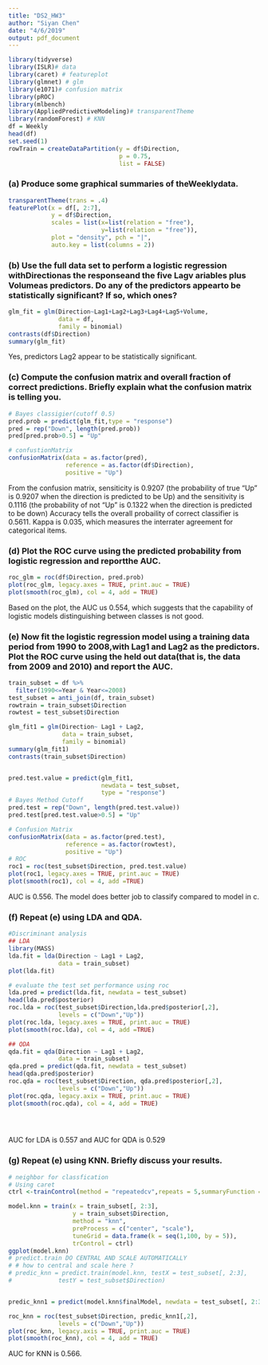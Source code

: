 ```yaml
---
title: "DS2_HW3"
author: "Siyan Chen"
date: "4/6/2019"
output: pdf_document
---
```


```r
library(tidyverse)
library(ISLR)# data
library(caret) # featureplot
library(glmnet) # glm
library(e1071)# confusion matrix
library(pROC)
library(mlbench)
library(AppliedPredictiveModeling)# transparentTheme
library(randomForest) # KNN
df = Weekly
head(df)
set.seed(1)
rowTrain = createDataPartition(y = df$Direction,
                               p = 0.75,
                               list = FALSE)
```

### (a)  Produce some graphical summaries of theWeeklydata.

```r
transparentTheme(trans = .4)
featurePlot(x = df[, 2:7],
            y = df$Direction,
            scales = list(x=list(relation = "free"),
                          y=list(relation = "free")),
            plot = "density", pch = "|",
            auto.key = list(columns = 2))
```

### (b) Use the full data set to perform a logistic regression withDirectionas the responseand the five Lagv ariables plus Volumeas predictors.  Do any of the predictors appearto be statistically significant?  If so, which ones?

```r
glm_fit = glm(Direction~Lag1+Lag2+Lag3+Lag4+Lag5+Volume,
              data = df,
              family = binomial)
contrasts(df$Direction)
summary(glm_fit)
```
Yes, predictors Lag2 appear to be statistically significant.

### (c)  Compute  the  confusion  matrix  and  overall  fraction  of  correct  predictions.   Briefly explain what the confusion matrix is telling you.

```r
# Bayes classigier(cutoff 0.5)
pred.prob = predict(glm_fit,type = "response")
pred = rep("Down", length(pred.prob))
pred[pred.prob>0.5] = "Up"

# confustionMatrix
confusionMatrix(data = as.factor(pred),
                reference = as.factor(df$Direction),
                positive = "Up")

```
From the confusion matrix, sensiticity is 0.9207 (the probability of true "Up" is 0.9207 when the direction is predicted to be Up) and the sensitivity is 0.1116 (the probability of not "Up" is 0.1322 when the direction is predicted to be down)
Accuracy tells the overall probaility of correct classifier is 0.5611.
Kappa is 0.035, which measures the interrater agreement for categorical items. 

### (d)  Plot the ROC curve using the predicted probability from logistic regression and reportthe AUC.

```r
roc_glm = roc(df$Direction, pred.prob)
plot(roc_glm, legacy.axes = TRUE, print.auc = TRUE)
plot(smooth(roc_glm), col = 4, add = TRUE)
```

Based on the plot, the AUC us 0.554, which suggests that the capability of logistic models distinguishing between classes is not good. 

### (e)  Now fit the logistic regression model using a training data period from 1990 to 2008,with Lag1 and Lag2 as the predictors.  Plot the ROC curve using the held out data(that is, the data from 2009 and 2010) and report the AUC.

```r
train_subset = df %>% 
  filter(1990<=Year & Year<=2008)
test_subset = anti_join(df, train_subset)
rowtrain = train_subset$Direction
rowtest = test_subset$Direction

glm_fit1 = glm(Direction~ Lag1 + Lag2,
               data = train_subset,
               family = binomial)
summary(glm_fit1)
contrasts(train_subset$Direction)


pred.test.value = predict(glm_fit1,
                          newdata = test_subset,
                          type = "response")
# Bayes Method Cutoff
pred.test = rep("Down", length(pred.test.value))
pred.test[pred.test.value>0.5] = "Up"

# Confusion Matrix
confusionMatrix(data = as.factor(pred.test), 
                reference = as.factor(rowtest),
                positive = "Up")
# ROC
roc1 = roc(test_subset$Direction, pred.test.value)
plot(roc1, legacy.axes = TRUE, print.auc = TRUE)
plot(smooth(roc1), col = 4, add =TRUE)

```

AUC is 0.556. The model does better job to classify compared to model in c.

### (f)  Repeat (e) using LDA and QDA.

```r
#Discriminant analysis
## LDA
library(MASS)
lda.fit = lda(Direction ~ Lag1 + Lag2,
              data = train_subset)
plot(lda.fit)

# evaluate the test set performance using roc
lda.pred = predict(lda.fit, newdata = test_subset)
head(lda.pred$posterior)
roc.lda = roc(test_subset$Direction,lda.pred$posterior[,2],
              levels = c("Down","Up"))
plot(roc.lda, legacy.axes = TRUE, print.auc = TRUE)
plot(smooth(roc.lda), col = 4, add =TRUE)

## QDA
qda.fit = qda(Direction ~ Lag1 + Lag2,
              data = train_subset)
qda.pred = predict(qda.fit, newdata = test_subset)
head(qda.pred$posterior)
roc.qda = roc(test_subset$Direction, qda.pred$posterior[,2],
              levels = c("Down","Up"))
plot(roc.qda, legacy.axix = TRUE, print.auc = TRUE)
plot(smooth(roc.qda), col = 4, add = TRUE)


 
```
AUC for LDA is 0.557 and AUC for QDA is 0.529

### (g)  Repeat (e) using KNN. Briefly discuss your results.

```r
# neighbor for classfication 
# Using caret
ctrl <-trainControl(method = "repeatedcv",repeats = 5,summaryFunction = twoClassSummary,classProbs = TRUE)

model.knn = train(x = train_subset[, 2:3],
                  y = train_subset$Direction,
                  method = "knn",
                  preProcess = c("center", "scale"),
                  tuneGrid = data.frame(k = seq(1,100, by = 5)),
                  trControl = ctrl)
ggplot(model.knn)
# predict.train DO CENTRAL AND SCALE AUTOMATICALLY
# # how to central and scale here ?
# predic_knn = predict.train(model.knn, testX = test_subset[, 2:3],
#             testY = test_subset$Direction)


predic_knn1 = predict(model.knn$finalModel, newdata = test_subset[, 2:3])

roc_knn = roc(test_subset$Direction, predic_knn1[,2],
              levels = c("Down","Up"))
plot(roc_knn, legacy.axis = TRUE, print.auc = TRUE)
plot(smooth(roc_knn), col = 4, add = TRUE)


```

AUC for KNN is 0.566.